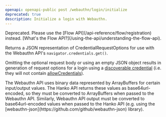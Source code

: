 ```yaml
---
openapi: openapi-public post /webauthn/login/initialize
deprecated: true
description: Initialize a login with Webauthn.
---
```


<Warning>
    Deprecated. Please use the [Flow API](/api-reference/flow/registration) instead. [What's the Flow API?](/using-the-api/understanding-the-flow-api).
</Warning>

Returns a JSON representation of CredentialRequestOptions for use
with the Webauthn API's `navigator.credentials.get()`.

Omitting the optional request body or using an empty JSON object results in generation of request options for a
login using a [discoverable credential](https://www.w3.org/TR/webauthn-2/#client-side-discoverable-public-key-credential-source)
(i.e. they will not contain
[allowCredentials](https://www.w3.org/TR/webauthn-2/#dom-publickeycredentialrequestoptions-allowcredentials)).

<Note>
The Webauthn API uses binary data represented by ArrayBuffers for certain input/output values.
The Hanko API returns these values as base64url-encoded, so they must be converted to ArrayBuffers
when passed to the Webauthn API. Similarly, Webauthn API output must be converted to base64url-encoded values
when passed to the Hanko API (e.g. using the [webauthn-json](https://github.com/github/webauthn-json) library).
</Note>